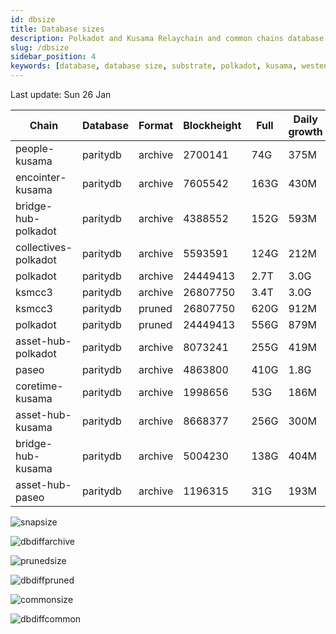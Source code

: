 ```yaml
---
id: dbsize
title: Database sizes
description: Polkadot and Kusama Relaychain and common chains database sizes
slug: /dbsize
sidebar_position: 4
keywords: [database, database size, substrate, polkadot, kusama, westend]
---
```



Last update: Sun 26 Jan

| Chain    | Database   | Format | Blockheight | Full         | Daily growth |
| ------------------------| ----------- | -------- | ------- | ---------- | ----- | 
| people-kusama | paritydb | archive | 2700141 | 74G | 375M |
| encointer-kusama | paritydb | archive | 7605542 | 163G | 430M |
| bridge-hub-polkadot | paritydb | archive | 4388552 | 152G | 593M |
| collectives-polkadot | paritydb | archive | 5593591 | 124G | 212M |
| polkadot | paritydb | archive | 24449413 | 2.7T | 3.0G |
| ksmcc3 | paritydb | archive | 26807750 | 3.4T | 3.0G |
| ksmcc3 | paritydb | pruned | 26807750 | 620G | 912M |
| polkadot | paritydb | pruned | 24449413 | 556G | 879M |
| asset-hub-polkadot | paritydb | archive | 8073241 | 255G | 419M |
| paseo | paritydb | archive | 4863800 | 410G | 1.8G |
| coretime-kusama | paritydb | archive | 1998656 | 53G | 186M |
| asset-hub-kusama | paritydb | archive | 8668377 | 256G | 300M |
| bridge-hub-kusama | paritydb | archive | 5004230 | 138G | 404M |
| asset-hub-paseo | paritydb | archive | 1196315 | 31G | 193M |

![snapsize](/img/archivesize.png)

![dbdiffarchive](/img/dbdiffrelay.png)

![prunedsize](/img/prunedsize.png)

![dbdiffpruned](/img/dbdiffpruned.png)

![commonsize](/img/commonsize.png)

![dbdiffcommon](/img/dbdiffcommon.png)
